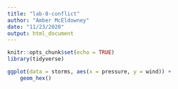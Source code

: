 ```yaml
---
title: "lab-8-conflict"
author: "Amber McEldowney"
date: "11/23/2020"
output: html_document
---
```


```r
knitr::opts_chunk$set(echo = TRUE)
library(tidyverse)
```
```r
ggplot(data = storms, aes(x = pressure, y = wind)) +
	geom_hex()
```

